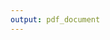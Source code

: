 ```yaml
---
output: pdf_document
---
```


\begin{centering}

\vspace{3 cm}

\Huge

{\bf Local Legislators at the Territory}

\vspace{3 cm}

\Large
Lucas Antonio Cividanes Gomes

\vspace{3 cm}


\normalsize
Submitted in partial fulfillment of the requirements of the degree of PhD in the Department of Political Science

January, 2025

\vspace{3 cm}

\normalsize
Faculty of Philosophy, Languages and Literature, and Human Sciences

\normalsize
University of São Paulo

\end{centering}
